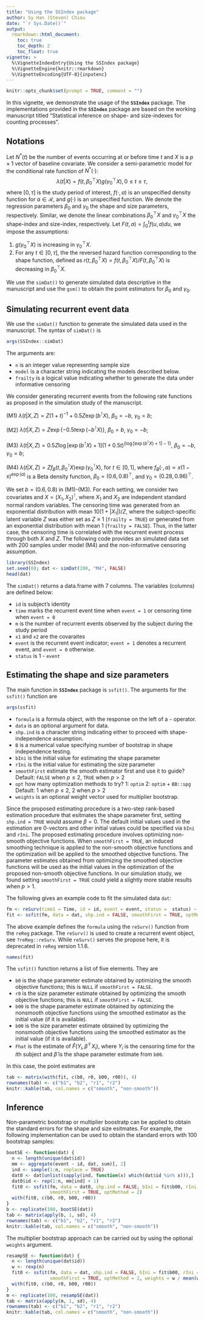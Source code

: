 ```yaml
---
title: "Using the SSIndex package"
author: Sy Han (Steven) Chiou
date: "`r Sys.Date()`"
output:
  rmarkdown::html_document:
    toc: true
    toc_depth: 2
    toc_float: true
vignette: >
  %\VignetteIndexEntry{Using the SSIndex package}
  %\VignetteEngine{knitr::rmarkdown}
  %\VignetteEncoding{UTF-8}{inputenc}
---
```


<script type="text/x-mathjax-config">
MathJax.Hub.Config({
  TeX: { equationNumbers: { autoNumber: "AMS" } }
});
</script>

```r
knitr::opts_chunk$set(prompt = TRUE, comment = "")
```
In this vignette, we demonstrate the usage of the  __`SSIndex`__ package. 
The implementations provided in the __`SSIndex`__ package are based on the working manuscript
titled "Statistical inference on shape- and size-indexes for counting processes".

## Notations
Let $N^\ast(t)$ be the number of events occurring at or before time $t$ and $X$ is a $p\times1$ vector of baseline covariate. 
We consider a semi-parametric model for the conditional rate function of $N^\ast(\cdot)$:
$$\lambda(t|X) = f(t, \beta_0^\top X) g(\gamma_0^\top X), 0\le t \le \tau, $$
where $[0, \tau]$ is the study period of interest, $f(\cdot, a)$ is an unspecified density function for $a\in\mathcal R$, and $g(\cdot)$ is an unspecified function. 
We denote the regression parameters $\beta_0$ and $\gamma_0$ the shape and size parameters, respectively.
Similar, we denote the linear combinations $\beta_0^\top X$ and $\gamma_0^\top X$ the shape-index and size-index, respectively.
Let $F(t, a) = \int_0^tf(u, a)du$, we impose the assumptions: 

1. $g(\gamma_0^\top X)$ is increasing in $\gamma_0^\top X$.
2. For any $t\in[0, \tau]$, the the reversed hazard function corresponding to the shape function, defined as $r(t, \beta_0^\top X) = f(t, \beta_0^\top X) / F(t, \beta_0^\top X)$ is decreasing in $\beta_0^\top X$.

We use the `simDat()` to generate simulated data descriptive in the manuscript and use the `gsm()` to obtain the point estimators for $\beta_0$ and $\gamma_0$.

## Simulating recurrent event data

We use the `simDat()` function to generate the simulated data used in the manuscript. 
The syntax of `simDat()` is 
```R
args(SSIndex::simDat)
```
The arguments are:

  - `n` is an integer value representing sample size
  - `model` is a character string indicating the models described below.
  - `frailty` is a logical value indicating whether to generate the data under informative censoring

We consider generating recurrent events from the following rate functions as proposed in the simulation study of the manuscript.

(M1) $\lambda(t|X,Z) = Z(1 + t)^{-1} + 0.5Z\exp{(b^\intercal X)}$, $\beta_0 = -b$, $\gamma_0 = b$; 

(M2) $\lambda(t|X,Z) =Z\exp\{-0.5t\exp({-b^\intercal X})\}$, $\beta_0 = b$, $\gamma_0 = -b$;

(M3) $\lambda(t | X, Z) = 0.5Z\log[\exp(b^\intercal X) + 1](1 + 0.5t)^{\{\log[\exp(b^\intercal X) + 1] - 1\}}$, 
$\beta_0 = -b$, $\gamma_0 = b$;

(M4) $\lambda(t|X,Z) = Zf_B(t,\beta_0^\intercal X)\exp(\gamma_0^\intercal X)$, for $t \in[0, 1]$,
where $f_B(\cdot,a) \propto x(1-x)^{\exp(a)}$ is a Beta density function, $\beta_0 = (0.6, 0.8)^\top$, and $\gamma_0 = (0.28, 0.96)^\top$.

We set $b = (0.6, 0.8)$ in (M1)-(M3).
For each setting, we consider two covariates and $X = (X_1, X_2)^\intercal$, 
where $X_1$ and $X_2$ are independent standard normal random variables. 
The censoring time was generated from an exponential distribution with mean $10 (1 + |X_1|) / Z$,
where the subject-specific latent variable $Z$ was either set as $Z \equiv 1$ (`frailty = TRUE`) 
or generated from an exponential distribution with mean 1 (`frailty = FALSE`). 
Thus, in the latter case, the censoring time is correlated with the recurrent event process through both $X$ and $Z$.
The following code provides an simulated data set with 200 samples under model (M4) and the non-informative censoring assumption.
```R
library(SSIndex)
set.seed(0); dat <- simDat(200, "M4", FALSE)
head(dat)
```
The `simDat()` returns a data.frame with 7 columns. 
The variables (columns) are defined below:

  - `id` is subject's identity
  - `time` marks the recurrent event time when `event = 1` or censoring time when `event = 0`
  - `m` is the number of recurrent events observed by the subject during the study period
  - `x1` and `x2` are the covaraites
  - `event` is the recurrent event indicator; `event = 1` denotes a recurrent event, and `event = 0` otherwise.
  - `status` is 1 - `event`

## Estimating the shape and size parameters

The main function in __`SSIndex`__ package is `ssfit()`. 
The arguments for the `ssfit()` function are
```R
args(ssfit)
```

  - `formula` is a formula object, with the response on the left of a `~` operator.
  - `data` is an optional argument for data.
  - `shp.ind` is a character string indicating either to proceed with shape-independence assumption.
  - `B` is a numerical value specifying number of bootstrap in shape independence testing.
  - `bIni` is the initial value for estimating the shape parameter
  - `rIni` is the initial value for estimating the size parameter
  - `smoothFirst` estimate the smooth estimator first and use it to guide?
          Default: `FALSE` when $p \le 2$, `TRUE` when $p > 2$
  - `opt` how many optimization methods to try? 1: `optim` 2: `optim` + `BB::spg` Default: 1 when $p \le 2$, 2 when $p > 2$
  - `weights` is an optional weight vector used for multiplier bootstrap.

Since the proposed estimating procedure is a two-step rank-based estimation procedure that esitmates 
the shape parameter first, 
setting `shp.ind = TRUE` would assume $\beta = 0$.
The default initial values used in the estimation are 0-vectors and other initial values could be specified via 
`bIni` and `rIni`. 
The proposed estimating procedure involves optimizing non-smooth objective functions. 
When `smoothFirst = TRUE`, an induced smoothing technique is applied to the non-smooth objective functions
and the optimization will be applied to the smoothed objective functions.
The parameter estimates obtained from optimizing the smoothed objective functions will be used as the initial values 
in the optimization of the proposed non-smooth objective functions.
In our simulation study, we found setting `smoothFirst = TRUE` could yield a slightly more stable results when $p > 1$.


The following gives an example code to fit the simulated data `dat`:
```R
fm <- reSurv(time1 = Time, id = id, event = event, status =  status) ~ x1 + x2
fit <- ssfit(fm, data = dat, shp.ind = FALSE, smoothFirst = TRUE, optMethod = 2)
```
The above example defines the `formula` using the `reSurv()` function from the `reReg` package.
The `reSurv()` is used to create a recurrent event object, see `?reReg::reSurv`. 
While `reSurv()` serves the propose here, it is deprecated in `reReg` version 1.1.6. 
```R
names(fit)
```
The `ssfit()` function returns a list of five elements. They are

  - `b0` is the shape parameter estimate obtained by optimizing the smooth objective functions; this is `NULL` if `smoothFirst = FALSE`.
  - `r0` is the size parameter estimate obtained by optimizing the smooth objective functions; this is `NULL` if `smoothFirst = FALSE`.
  - `b00` is the shape parameter estimate obtained by optimizing the nonsmooth objective functions using the smoothed estimator as the initial value (if it is available).
  - `b00` is the size parameter estimate obtained by optimizing the nonsmooth objective functions using the smoothed estimator as the initial value (if it is available).
  - `Fhat` is the estimate of $\widehat F(Y_i, \widehat\beta^\top X_i)$, where $Y_i$ is the censoring time for the $i$th subject and $\widehat\beta$ is the shape parameter estimate from `b00`.

In this case, the point estimates are
```R
tab <- matrix(with(fit, c(b0, r0, b00, r00)), 4)
rownames(tab) <- c("b1", "b2", "r1", "r2")
knitr::kable(tab, col.names = c("smooth", "non-smooth"))
```

## Inference
Non-parametric bootstrap or multiplier boostratp can be applied to obtain the standard errors for 
the shape and size esitmates.
For example, the following implementation can be used to obtain the standard errors with 100 bootstrap samples:
```R
bootSE <- function(dat) {
  n <- length(unique(dat$id))
  mm <- aggregate(event ~ id, dat, sum)[, 2]
  ind <- sample(1:n, replace = TRUE)
  dat0 <- dat[unlist(sapply(ind, function(x) which(dat$id %in% x))),]
  dat0$id <- rep(1:n, mm[ind] + 1)
  fit0 <- ssfit(fm, data = dat0, shp.ind = FALSE, bIni = fit$b00, rIni = fit$r00, 
                smoothFirst = TRUE, optMethod = 2)
  with(fit0, c(b0, r0, b00, r00))
} 
b <- replicate(100, bootSE(dat))
tab <- matrix(apply(b, 1, sd), 4)
rownames(tab) <- c("b1", "b2", "r1", "r2")
knitr::kable(tab, col.names = c("smooth", "non-smooth"))
```
The multiplier bootstrap approach can be carried out by using the optional `weights` argument.
```R
resampSE <- function(dat) {
  n <- length(unique(dat$id))
  w <- rexp(n)
  fit0 <- ssfit(fm, data = dat, shp.ind = FALSE, bIni = fit$b00, rIni = fit$r00, 
                smoothFirst = TRUE, optMethod = 2, weights = w / mean(w))
  with(fit0, c(b0, r0, b00, r00))
} 
m <- replicate(100, resampSE(dat))
tab <- matrix(apply(m, 1, sd), 4)
rownames(tab) <- c("b1", "b2", "r1", "r2")
knitr::kable(tab, col.names = c("smooth", "non-smooth"))
```
